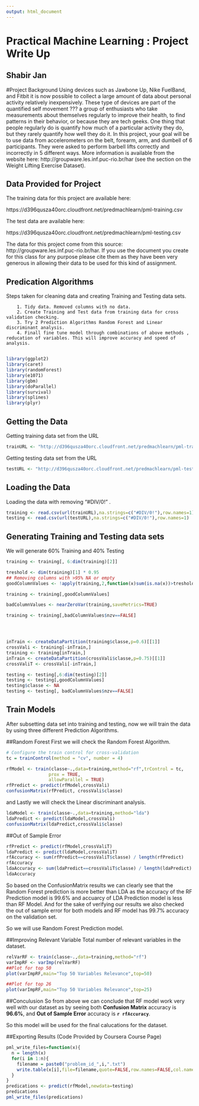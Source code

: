 ```yaml
---
output: html_document
---
```

# Practical Machine Learning : Project Write Up
## Shabir Jan

#Project Background
Using devices such as Jawbone Up, Nike FuelBand, and Fitbit it is now possible to collect a large amount of data about personal activity relatively inexpensively. These type of devices are part of the quantified self movement ??? a group of enthusiasts who take measurements about themselves regularly to improve their health, to find patterns in their behavior, or because they are tech geeks. One thing that people regularly do is quantify how much of a particular activity they do, but they rarely quantify how well they do it. In this project, your goal will be to use data from accelerometers on the belt, forearm, arm, and dumbell of 6 participants. They were asked to perform barbell lifts correctly and incorrectly in 5 different ways. More information is available from the website here: http://groupware.les.inf.puc-rio.br/har (see the section on the Weight Lifting Exercise Dataset). 

## Data Provided for Project
The training data for this project are available here: 

https://d396qusza40orc.cloudfront.net/predmachlearn/pml-training.csv

The test data are available here: 

https://d396qusza40orc.cloudfront.net/predmachlearn/pml-testing.csv

The data for this project come from this source: http://groupware.les.inf.puc-rio.br/har. If you use the document you create for this class for any purpose please cite them as they have been very generous in allowing their data to be used for this kind of assignment. 

## Predication Algorithms
Steps taken for cleaning data and creating Training and Testing data sets.  

        1. Tidy data. Removed columns with no data.
        2. Create Training and Test data from training data for cross validation checking.
        3. Try 2 Prediction Algorithms Random Forest and Linear discriminant analysis.
        4. Finall fine tune model through combinations of above methods , reducation of variables. This will improve accuracy and speed of analysis.
        
```r
library(ggplot2)
library(caret)
library(randomForest)
library(e1071)
library(gbm)
library(doParallel)
library(survival)
library(splines)
library(plyr)
```

## Getting the Data
Getting training data set from the URL
```r
trainURL <- "http://d396qusza40orc.cloudfront.net/predmachlearn/pml-training.csv"
```
Getting testing data set from the URL
```r
testURL <- "http://d396qusza40orc.cloudfront.net/predmachlearn/pml-testing.csv"
```

## Loading the Data
Loading the data with removing "#DIV/0!" .
```r
training <- read.csv(url(trainURL),na.strings=c("#DIV/0!"),row.names=1)
testing <- read.csv(url(testURL),na.strings=c("#DIV/0!"),row.names=1)

```
## Generating Training and Testing data sets
We will generate 60% Training and 40% Testing
```r
training <- training[, 6:dim(training)[2]]

treshold <- dim(training)[1] * 0.95
## Removing columns with >95% NA or empty
goodColumnValues <- !apply(training,2,function(x)sum(is.na(x))>treshold || sum(x=="")>treshold)

training <- training[,goodColumnValues]

badColumnValues <- nearZeroVar(training,saveMetrics=TRUE)

training <- training[,badColumnValues$nzv==FALSE]




inTrain <- createDataPartition(training$classe,p=0.6)[[1]]
crossVali <- training[-inTrain,]
training <- training[inTrain,]
inTrain <- createDataPartition(crossVali$classe,p=0.75)[[1]]
crossValiT <- crossVali[-inTrain,]

testing <- testing[,6:dim(testing)[2]]
testing <- testing[,goodColumnValues]
testing$classe <- NA
testing <- testing[, badColumnValues$nzv==FALSE]
```

## Train Models
After subsetting data set into training and testing, now we will train the data by using three different Prediction Algorithms.

##Random Forest
First we will check the Random Forest Algorithm. 
```r
# Configure the train control for cross-validation
tc = trainControl(method = "cv", number = 4)

rfModel <- train(classe~.,data=training,method="rf",trControl = tc,
                prox = TRUE,
                allowParallel = TRUE)
rfPredict <- predict(rfModel,crossVali)
confusionMatrix(rfPredict, crossVali$classe)
```

and Lastly we will check the Linear discriminant analysis.
```r
ldaModel <- train(classe~.,data=training,method="lda")
ldaPredict <- predict(ldaModel,crossVali)
confusionMatrix(ldaPredict,crossVali$classe)
```

##Out of Sample Error
```r
rfPredict <- predict(rfModel,crossValiT)
ldaPredict <- predict(ldaModel,crossValiT)
rfAccuracy <- sum(rfPredict==crossValiT$classe) / length(rfPredict)
rfAccuracy
ldaAccuracy <- sum(ldaPredict==crossValiT$classe) / length(ldaPredict)
ldaAccuracy
```
So based on the ConfusionMatrix results we can clearly see that the Random Forest prediction is more better than LDA as the accuracy of the RF Prediction model is 99.6% and accuarcy of LDA Prediction model is less than RF Model.
And for the sake of verifying our results we also checked the out of sample error for both models and RF model has 99.7% accuracy on the validation set. 

So we will use Random Forest Prediction model.

##Improving Relevant Variable
Total number of relevant variables in the dataset.
```r
relVarRF <- train(classe~.,data=training,method="rf")
varImpRF <- varImp(relVarRF)
##Plot for top 50
plot(varImpRF,main="Top 50 Variables Relevance",top=50)

##Plot for top 26
plot(varImpRF,main="Top 50 Variables Relevance",top=25)
```

##Conculusion
So from above we can conclude that RF model work very well with our dataset as by seeing both **Confusion Matrix** accuracy is **96.6%**, and **Out of Sample Error** accuracy is **`r rfAccuracy`**.

So this model will be used for the final calucations for the dataset.

##Exporting Results (Code Provided by Coursera Course Page)
```r
pml_write_files=function(x){
  n = length(x)
  for(i in 1:n){
    filename = paste0("problem_id_",i,".txt")
    write.table(x[i],file=filename,quote=FALSE,row.names=FALSE,col.names=FALSE)
  }
}
predications <- predict(rfModel,newdata=testing)
predications
pml_write_files(predications)
```
